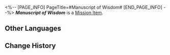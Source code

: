 <%-- [PAGE_INFO]
PageTitle=#Manuscript of Wisdom#
[END_PAGE_INFO] --%>
{{Item Infobox
|title       = ''Manuscript of Wisdom''
|id          = 140317
|image       = Item ''Manuscript of Wisdom''.png
|type        = Mission Item
|invCategory = Missions
|rarity      = 3
|effect      = 
|description = A forbidden text readable only by the illiterate, for when those of literary awareness lay gaze upon its pages, they run the risk of being stripped clean of all knowledge.
}}
{{Description|''"Alright. Got it all in your head yet?"''<br />''"My head's empty. I've forgotten everything."''}}
'''''Manuscript of Wisdom''''' is a [[Mission Item]].

==Other Languages==
{{Other Languages
|en   = ''Manuscript of Wisdom''
|zhs  = 《开智之卷》
|zht  = 《開智之卷》
|ja   = 『開知の巻』
|ko   = ≪지식의 책≫
|es   = «Manuscrito de la sabiduría»
|fr   = ''Manuscrit de la sagesse''
|ru   = «Манускрипт мудрости»
|th   = "คัมภีร์เบิกปัญญา"
|vi   = Sách Khai Trí
|de   = „Manuskript der Weisheit“
|id   = "Gulungan Kebijaksanaan"
|pt   = "Manuscrito da Sabedoria"
}}

==Change History==
{{Change History|1.3}}
